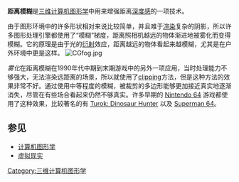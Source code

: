 {{Unreferenced|time=2013-1-21}}
'''距离模糊'''是[[三维计算机图形学|三维计算机图形学]]中用来增强距离[[深度感|深度感]]的一项技术。

由于图形环境中的许多形状相对来说比较简单，并且难于[[渲染|渲染]]复杂的阴影，所以许多图形处理引擎都使用了“模糊”梯度，距离照相机越远的物体渐进地被雾化而变得模糊。它的原理是由于光的[[衍射|衍射]]效应，距离越远的物体看起来越模糊，尤其是在户外环境中更是这样。
[[File:CGfog.jpg|thumb]]

''雾化''在距离模糊在1990年代中期到末期游戏中的另外一项应用，当时处理能力不够强大，无法渲染远距离的场景，所以就使用了[[clipping|clipping]]方法，但是这种方法的效果非常不好。通过使用中等程度的模糊，被裁剪的多边形能够更加接近真实地逐渐消失，尽管在有些场合看起来仍然不够真实。许多早期的 [[Nintendo_64|Nintendo 64]] 游戏都使用了这种效果，比较著名的有 [[Turok:_Dinosaur_Hunter|Turok: Dinosaur Hunter]] 以及 [[Superman_64|Superman 64]]。

==参见==
* [[计算机图形学|计算机图形学]]
* [[虚拟现实|虚拟现实]]

[[Category:三维计算机图形学|Category:三维计算机图形学]]